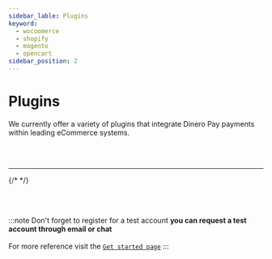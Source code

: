 ```yaml
---
sidebar_lable: Plugins
keyword:
  - wocoomerce
  - shopify
  - magento
  - opencart
sidebar_position: 2
---
```


# Plugins

We currently offer a variety of plugins that integrate Dinero Pay payments within leading eCommerce systems.

<br></br>
<circle text="more are coming.." width="190" />

---


<main>
	<BoxItem
		title="Woocommerce"
		src={Woo}
		link="https://docs.dineropay.com/assets/files/woocommerce-web-payment-gateway2.0.13-4368c98fac58d66d060b519e57cbf08f.zip"
	/>
	{/* <BoxItem title='OpenCart' src={Opencart} link=''/> */}
	<BoxItem
		title="Magento"
		src={Magento}
		link="https://docs.dineropay.com/assets/files/Magento-a14c1e83e5783be33490aa1b58c967ee.zip"
	/>
	<BoxItem
		title="PrestaShop"
		src={PrestaShop}
		link="https://docs.dineropay.com/assets/files/prestashop1.0.2-f69faa64d561c9ee8e2726dc5cdb8a9a.zip"
	/>
</main>

<br></br>

:::note
Don't forget to register for a test account **you can request a test account through email or chat**<br></br>
For more reference visit the [`Get started page`](../get-started)
:::
